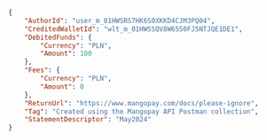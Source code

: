 ```json REST  

{
    "AuthorId": "user_m_01HWSRS7HK6S0XKKD4CJM3PQ04",
    "CreditedWalletId": "wlt_m_01HWSSQV8W6550FJ5NTJQE1DE1",
    "DebitedFunds": {
        "Currency": "PLN",
        "Amount": 100
    },
    "Fees": {
        "Currency": "PLN",
        "Amount": 0
    },
    "ReturnUrl": "https://www.mangopay.com/docs/please-ignore",
    "Tag": "Created using the Mangopay API Postman collection",
    "StatementDescriptor": "May2024"
}
  
```